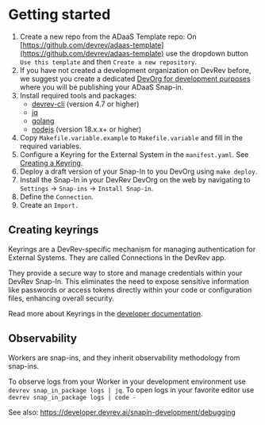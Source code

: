 # Getting started

1. Create a new repo from the ADaaS Template repo:
On [https://github.com/devrev/adaas-template](https://github.com/devrev/adaas-template) use the dropdown button `Use this template` and
then `Create a new repository`.
2. If you have not created a development organization on DevRev before, we suggest you create a dedicated
[DevOrg for development purposes](https://app.devrev.ai/) where you will be publishing your ADaaS Snap-in.
3. Install required tools and packages:
   - [devrev-cli](https://developer.devrev.ai/snapin-development/references/cli-install) (version 4.7 or higher)
   - [jq](https://stedolan.github.io/jq)
   - [golang](https://go.dev/doc/install)
   - [nodejs](https://nodejs.org/en/download/package-manager) (version 18.x.x+ or higher)
4. Copy `Makefile.variable.example` to `Makefile.variable` and fill in the required variables.
5. Configure a Keyring for the External System in the `manifest.yaml`.
See [Creating a Keyring](https://www.notion.so/Creating-a-Keyring-aa497671dc1b423fae70f7a0c14fba3a?pvs=21).
6. Deploy a draft version of your Snap-In to you DevOrg using `make deploy`.
7. Install the Snap-In in your DevRev DevOrg on the web by navigating to `Settings` -> `Snap-ins` -> `Install Snap-in`.
8. Define the `Connection`.
9. Create an `Import.`


## Creating keyrings

Keyrings are a DevRev-specific mechanism for managing authentication for External Systems.
They are called Connections in the DevRev app.

They provide a secure way to store and manage credentials within your DevRev Snap-In.
This eliminates the need to expose sensitive information like passwords
or access tokens directly within your code or configuration files, enhancing overall security.

Read more about Keyrings in the [developer documentation](https://developer.devrev.ai/snapin-development/references/keyrings).


## Observability

Workers are snap-ins, and they inherit observability methodology from snap-ins.

To observe logs from your Worker in your development environment use `devrev snap_in_package logs | jq`.
To open logs in your favorite editor use `devrev snap_in_package logs | code -`

See also: https://developer.devrev.ai/snapin-development/debugging

